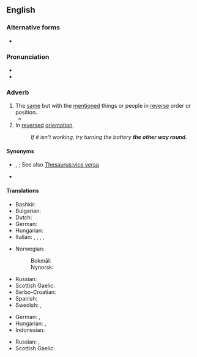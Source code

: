 ==English==
{{was wotd|2008|July|8}}

===Alternative forms===
* {{l|en|the other way around}}

===Pronunciation===
* {{audio|en|en-us-the other way round.ogg|Audio (US)}}
* {{audio|en|en-au-the other way round.ogg|Audio (AU)}}

===Adverb===
{{en-adv|head=the [[other]] [[way]] [[round]]|-}}

# The [[same]] but with the [[mention]]ed things or people in [[reverse]] order or position.
#* {{quote-text|en|year=1979|author={{w|Honor Tracy}}|title=The Ballad of Castle Reef|page=45|passage=At dinner Marigold had the Rector on her right and the Colonel on her left, Francis had their wives '''the other way round''' to avoid any signs of preference, …}}
# In [[reversed]] [[orientation]].
#: ''If it isn't working, try turning the battery '''the other way round'''.''

====Synonyms====
* {{sense|same, but with mentioned things in reverse order}} {{l|en|conversely}}, {{l|en|vice versa}}; See also [[Thesaurus:vice versa]]
* {{sense|in reversed orientation}} {{l|en|backwards}}

====Translations====
{{trans-top|same but with mentioned things reversed}}
* Bashkir: {{t|ba|киреһенсә|sc=Cyrl}}
* Bulgarian: {{t+|bg|обра́тно|sc=Cyrl}}
* Dutch: {{t+|nl|omgekeerd}}
* German: {{t+|de|umgekehrt}}
* Hungarian: {{t+|hu|fordítva}}
* Italian: {{t+|it|viceversa}}, {{t|it|al contrario}}, {{t|it|all'incontrario}}, {{t|it|all'opposto}}, {{t|it|all'inverso}}
{{trans-mid}}
* Norwegian:
*: Bokmål: {{t|nb|omvendt}}
*: Nynorsk: {{t|nn|omvend}}
* Russian: {{t+|ru|наоборо́т}}
* Scottish Gaelic: {{t|gd|air an rathad eile}}
* Serbo-Croatian: {{t+|sh|obrnuto}}
* Spanish: {{t|es|al revés}}
* Swedish: {{t+|sv|omvänt}}, {{t+|sv|tvärtom}}
{{trans-bottom}}

{{trans-top|in reversed orientation}}
* German: {{t+|de|andersherum}}, {{t+|de|andersrum}}
* Hungarian: {{t|hu|megfordítva}}, {{t|hu|[[ellenkező]] [[irányban]]}}
* Indonesian: {{t+|id|terbalik}}
{{trans-mid}}
* Russian: {{t+|ru|наза́д}}, {{t+|ru|за́дом наперёд}}
* Scottish Gaelic: {{t|gd|air an rathad eile}}
{{trans-bottom}}